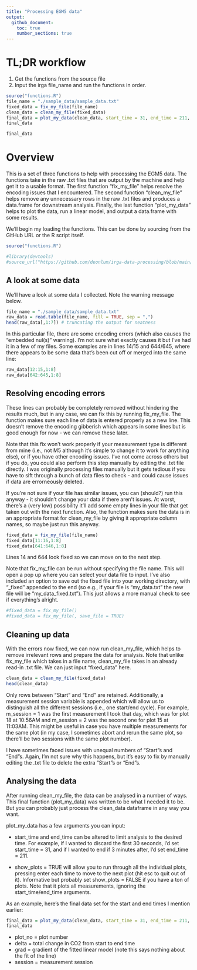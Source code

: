 ```yaml
---
title: "Processing EGM5 data"
output:
  github_document:
    toc: true
    number_sections: true
---
```


# TL;DR workflow

(1) Get the functions from the source file 
(2) Input the irga file_name and run the functions in order.
```r
source("functions.R")
file_name = "./sample_data/sample_data.txt"
fixed_data = fix_my_file(file_name)
clean_data = clean_my_file(fixed_data)
final_data = plot_my_data(clean_data, start_time = 31, end_time = 211, show_plots = FALSE)
final_data
```
```r
final_data
```

# Overview

This is a set of three functions to help with processing the EGM5 data. The functions take in the raw .txt files that are output by the machine and help get it to a usable format. The first function "fix_my_file" helps resolve the encoding issues that I encountered. The second function "clean_my_file" helps remove any unnecessary rows in the raw .txt files and produces a data.frame for downstream analysis. Finally, the last function "plot_my_data" helps to plot the data, run a linear model, and output a data.frame with some results.

We'll begin my loading the functions. This can be done by sourcing from the GitHub URL or the R script itself.

```r
source("functions.R")

#library(devtools)
#source_url("https://github.com/deonlum/irga-data-processing/blob/main/functions.R")

```

## A look at some data
We'll have a look at some data I collected. Note the warning message below.

```r
file_name = "./sample_data/sample_data.txt"
raw_data = read.table(file_name, fill = TRUE, sep = ",")
head(raw_data[,1:7]) # truncating the output for neatness
```

In this particular file, there are some encoding errors (which also causes the "embedded nul(s)" warning). I'm not sure what exactly causes it but I've had it in a few of my files. Some examples are in lines 14/15 and 644/645, where there appears to be some data that's been cut off or merged into the same line:

```r
raw_data[12:15,1:8]
raw_data[642:645,1:8]

```

## Resolving encoding errors
These lines can probably be completely removed without hindering the results much, but in any case, we can fix this by running fix_my_file. The function makes sure each line of data is entered properly as a new line. This doesn't remove the encoding gibberish which appears in some lines but is good enough for now - we can remove these later. 

Note that this fix won't work properly if your measurement type is different from mine (i.e., not M5 although it's simple to change it to work for anything else), or if you have other encoding issues. I've not come across others but if you do, you could also perform this step manually by editing the .txt file directly. I was originally processing files manually but it gets tedious if you have to sift through a bunch of data files to check - and could cause issues if data are errorneously deleted.

If you're not sure if your file has similar issues, you can (should?) run this anyway - it shouldn't change your data if there aren't issues. At worst, there's a (very low) possibility it'll add some empty lines in your file that get taken out with the next function. Also, the function makes sure the data is in an appropriate format for clean_my_file by giving it appropriate column names, so maybe just run this anyway.

```r
fixed_data = fix_my_file(file_name)
fixed_data[11:16,1:8]
fixed_data[641:646,1:8]
```

Lines 14 and 644 look fixed so we can move on to the next step.

Note that fix_my_file can be run without specifying the file name. This will open a pop up where you can select your data file to input. I've also included an option to save out the fixed file into your working directory, with "_fixed" appended to the end (so e.g., if your file is "my_data.txt" the new file will be "my_data_fixed.txt"). This just allows a more manual check to see if everything's alright.
```r
#fixed_data = fix_my_file()
#fixed_data = fix_my_file(, save_file = TRUE)
```

## Cleaning up data
With the errors now fixed, we can now run clean_my_file, which helps to remove irrelevant rows and prepare the data for analysis. Note that unlike fix_my_file which takes in a file name, clean_my_file takes in an already read-in .txt file. We can just input "fixed_data" here.

```r
clean_data = clean_my_file(fixed_data)
head(clean_data)
```

Only rows between "Start" and "End" are retained. Additionally, a measurement session variable is appended which will allow us to distinguish all the different sessions (i.e., one start/end cycle). For example, m_session = 1 was the first measurement I took that day, which was for plot 18 at 10:56AM and m_session = 2 was the second one for plot 15 at 11:03AM. This might be useful in case you have multiple measurements for the same plot (in my case, I sometimes abort and rerun the same plot, so there'll be two sessions with the same plot number).

I have sometimes faced issues with unequal numbers of "Start"s and "End"s. Again, I'm not sure why this happens, but it's easy to fix by manually editing the .txt file to delete the extra "Start"s or "End"s.

## Analysing the data
After running clean_my_file, the data can be analysed in a number of ways. This final function (plot_my_data) was written to be what I needed it to be. But you can probably just process the clean_data dataframe in any way you want.

plot_my_data has a few arguments you can input: 

* start_time and end_time can be altered to limit analysis to the desired time. For example, if I wanted to discard the first 30 seconds, I'd set start_time = 31, and if I wanted to end if 3 minutes after, I'd set end_time = 211. 

* show_plots = TRUE will allow you to run through all the individual plots, pressing enter each time to move to the next plot (hit esc to quit out of it). Informative but probably set show_plots = FALSE if you have a ton of plots. Note that it plots all measurements, ignoring the start_time/end_time arguments.

As an example, here's the final data set for the start and end times I mention earlier:
```r
final_data = plot_my_data(clean_data, start_time = 31, end_time = 211, show_plots = FALSE)
final_data
```

* plot_no = plot number
* delta = total change in CO2 from start to end time
* grad = gradient of the fitted linear model (note this says nothing about the fit of the line)
* session = measurement session